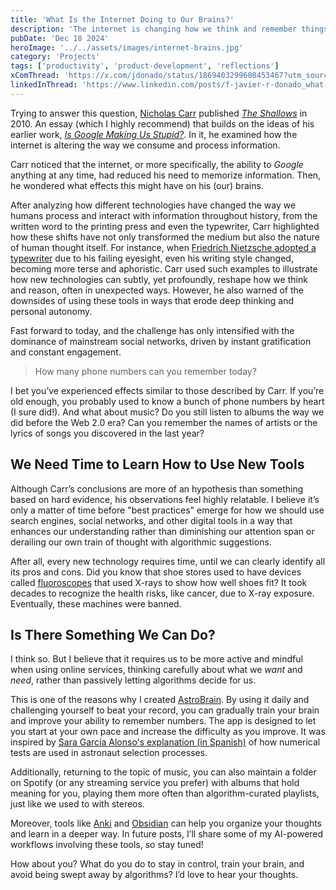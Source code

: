 ```yaml
---
title: 'What Is the Internet Doing to Our Brains?'
description: 'The internet is changing how we think and remember things. How do you deal with the algorithms? Learn why I created AstroBrain'
pubDate: 'Dec 18 2024'
heroImage: '../../assets/images/internet-brains.jpg'
category: 'Projects'
tags: ['productivity', 'product-development', 'reflections']
xComThread: 'https://x.com/jdonado/status/1869403299608453467?utm_source=share&utm_medium=jdonado-com'
linkedInThread: 'https://www.linkedin.com/posts/f-javier-r-donado_what-is-the-internet-doing-to-our-brains-activity-7275169499086032896-ekV9?utm_source=share&utm_medium=jdonado-com'
---
```


Trying to answer this question, [Nicholas Carr](https://en.wikipedia.org/wiki/Nicholas_G._Carr) published [_The Shallows_](<https://en.wikipedia.org/wiki/The_Shallows_(book)>) in 2010. An essay (which I highly recommend) that builds on the ideas of his earlier work, _[Is Google Making Us Stupid?](https://en.wikipedia.org/wiki/Is_Google_Making_Us_Stupid%3F)_. In it, he examined how the internet is altering the way we consume and process information.

Carr noticed that the internet, or more specifically, the ability to _Google_ anything at any time, had reduced his need to memorize information. Then, he wondered what effects this might have on his (our) brains.

After analyzing how different technologies have changed the way we humans process and interact with information throughout history, from the written word to the printing press and even the typewriter, Carr highlighted how these shifts have not only transformed the medium but also the nature of human thought itself. For instance, when [Friedrich Nietzsche adopted a typewriter](https://www.klassik-stiftung.de/en/home/digital/collection-highlights/friedrich-nietzsches-writing-ball/) due to his failing eyesight, even his writing style changed, becoming more terse and aphoristic. Carr used such examples to illustrate how new technologies can subtly, yet profoundly, reshape how we think and reason, often in unexpected ways. However, he also warned of the downsides of using these tools in ways that erode deep thinking and personal autonomy.

Fast forward to today, and the challenge has only intensified with the dominance of mainstream social networks, driven by instant gratification and constant engagement.

> How many phone numbers can you remember today?

I bet you’ve experienced effects similar to those described by Carr. If you’re old enough, you probably used to know a bunch of phone numbers by heart (I sure did!). And what about music? Do you still listen to albums the way we did before the Web 2.0 era? Can you remember the names of artists or the lyrics of songs you discovered in the last year?

## We Need Time to Learn How to Use New Tools

Although Carr’s conclusions are more of an hypothesis than something based on hard evidence, his observations feel highly relatable. I believe it’s only a matter of time before "best practices" emerge for how we should use search engines, social networks, and other digital tools in a way that enhances our understanding rather than diminishing our attention span or derailing our own train of thought with algorithmic suggestions.

After all, every new technology requires time, until we can clearly identify all its pros and cons. Did you know that shoe stores used to have devices called [fluoroscopes](https://en.wikipedia.org/wiki/Shoe-fitting_fluoroscope) that used X-rays to show how well shoes fit? It took decades to recognize the health risks, like cancer, due to X-ray exposure. Eventually, these machines were banned.

## Is There Something We Can Do?

I think so. But I believe that it requires us to be more active and mindful when using online services, thinking carefully about what we _want_ and _need_, rather than passively letting algorithms decide for us.

This is one of the reasons why I created [AstroBrain](/apps/astrobrain). By using it daily and challenging yourself to beat your record, you can gradually train your brain and improve your ability to remember numbers. The app is designed to let you start at your own pace and increase the difficulty as you improve. It was inspired by [Sara García Alonso's explanation (in Spanish)](https://youtu.be/dtcd1k79OxM?si=KPe2Wxgx5s18yVaZ&t=341) of how numerical tests are used in astronaut selection processes.

Additionally, returning to the topic of music, you can also maintain a folder on Spotify (or any streaming service you prefer) with albums that hold meaning for you, playing them more often than algorithm-curated playlists, just like we used to with stereos.

Moreover, tools like [Anki](https://apps.ankiweb.net/) and [Obsidian](https://obsidian.md/) can help you organize your thoughts and learn in a deeper way. In future posts, I’ll share some of my AI-powered workflows involving these tools, so stay tuned!

How about you? What do you do to stay in control, train your brain, and avoid being swept away by algorithms? I’d love to hear your thoughts.
